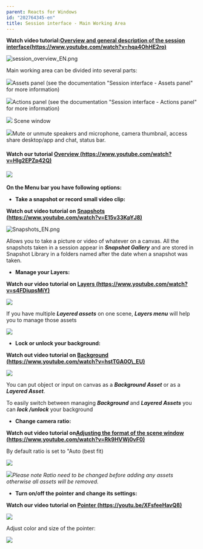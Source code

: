 ```yaml
---
parent: Reacts for Windows
id: "202764345-en"
title: Session interface - Main Working Area
---
```

**Watch video tutorial:[Overview and general description of the session interface(https://www.youtube.com/watch?v=hqa4OhHE2ro)](https://www.youtube.com/watch?v=hqa4OhHE2ro)**

![session_overview_EN.png](@assets/attachments/8095650770205.png)

Main working area can be divided into several parts:

![](@assets/attachments/one.png)Assets panel (see the documentation "Session interface - Assets panel" for more information)

![](@assets/attachments/two.png)Actions panel (see the documentation "Session interface - Actions panel" for more information)

![](@assets/attachments/three.png) Scene window

![](@assets/attachments/four.png)Mute or unmute speakers and microphone, camera thumbnail, access share desktop/app and chat, status bar.

#### Watch our tutorial [Overview (https://www.youtube.com/watch?v=HIg2EPZp42Q)](https://www.youtube.com/watch?v=HIg2EPZp42Q)

#### ![](@assets/attachments/2014-10-16_11-49-12.png)

**On the Menu bar you have following options:**

*   **Take a snapshot or record small video clip:**

**Watch out video tutorial on [Snapshots (https://www.youtube.com/watch?v=E15v33KpYJ8)](https://www.youtube.com/watch?v=E15v33KpYJ8)**

![Snapshots_EN.png](@assets/attachments/Snapshots_EN.png)

Allows you to take a picture or video of whatever on a canvas. All the snapshots taken in a session appear in _**Snapshot Gallery**_ and are stored in Snapshot Library in a folders named after the date when a snapshot was taken.

*   **Manage your Layers:**

**Watch our video tutorial on [Layers (https://www.youtube.com/watch?v=s4FDiupsMiY)](https://www.youtube.com/watch?v=s4FDiupsMiY)**

![](@assets/attachments/layers.png)

If you have multiple _**Layered assets**_ on one scene, _**Layers menu**_ will help you to manage those assets

![](@assets/attachments/2014-10-16_12-05-44.png)

*   **Lock or unlock your background:**

**Watch out video tutorial on [Background (https://www.youtube.com/watch?v=hstTGA0O\_EU)](https://www.youtube.com/watch?v=hstTGA0O_EU)**

**![](@assets/attachments/2014-10-16_12-27-40.png)**

You can put object or input on canvas as a _**Background Asset**_ or as a _**Layered Asset**_.

To easily switch between managing _**Background**_ and _**Layered Assets**_ you can _**lock /unlock**_ your background

*   **Change camera ratio:**

**Watch out video tutorial on[Adjusting the format of the scene window (https://www.youtube.com/watch?v=Rk9HVWj0vF0)](https://www.youtube.com/watch?v=Rk9HVWj0vF0)**

By default ratio is set to "Auto (best fit)

![](@assets/attachments/2014-10-16_12-26-09.png)

![](@assets/attachments/contacts8.png)_Please note Ratio need to be changed before adding any assets otherwise all assets will be removed._

*   **Turn on/off the pointer and change its settings:**

**Watch our video tutorial on [Pointer (https://youtu.be/XFsfeeHavQ8)](https://youtu.be/XFsfeeHavQ8)**

![](@assets/attachments/2014-10-16_12-29-32.png)

Adjust color and size of the pointer:

![](@assets/attachments/2014-10-16_12-30-00.png)


